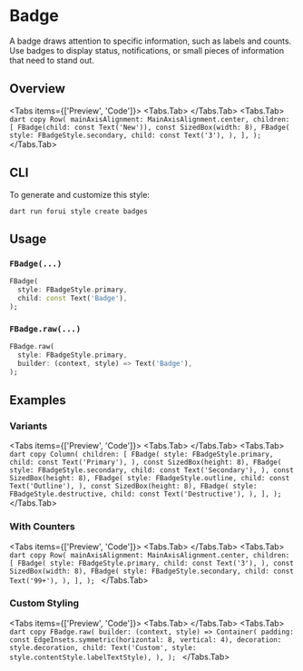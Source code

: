 
# Badge

A badge draws attention to specific information, such as labels and counts. Use badges to display status, notifications, or small pieces of information that need to stand out.

<LinkBadgeGroup>
    <LinkBadge label="API Reference" href="https://pub.dev/documentation/forui/latest/forui.widgets.badge/"/>
    <LinkBadge label="Source Code" href="https://github.com/forus-labs/forui/blob/main/lib/src/widgets/badge/badge.dart"/>
</LinkBadgeGroup>

## Overview

<Tabs items={['Preview', 'Code']}>
  <Tabs.Tab>
      <Widget name='badge' query={{}}/>
  </Tabs.Tab>
  <Tabs.Tab>
      ```dart copy
      Row(
        mainAxisAlignment: MainAxisAlignment.center,
        children: [
          FBadge(child: const Text('New')),
          const SizedBox(width: 8),
          FBadge(
            style: FBadgeStyle.secondary,
            child: const Text('3'),
          ),
        ],
      );
      ```
  </Tabs.Tab>
</Tabs>

## CLI

To generate and customize this style:

```shell copy
dart run forui style create badges 
```

## Usage

### `FBadge(...)`

```dart copy
FBadge(
  style: FBadgeStyle.primary,
  child: const Text('Badge'),
);
```

### `FBadge.raw(...)`

```dart copy
FBadge.raw(
  style: FBadgeStyle.primary,
  builder: (context, style) => Text('Badge'),
);
```

## Examples

### Variants

<Tabs items={['Preview', 'Code']}>
  <Tabs.Tab>
      <Widget name='badge' variant='variants' query={{}}/>
  </Tabs.Tab>
  <Tabs.Tab>
      ```dart copy
      Column(
        children: [
          FBadge(
            style: FBadgeStyle.primary,
            child: const Text('Primary'),
          ),
          const SizedBox(height: 8),
          FBadge(
            style: FBadgeStyle.secondary,
            child: const Text('Secondary'),
          ),
          const SizedBox(height: 8),
          FBadge(
            style: FBadgeStyle.outline,
            child: const Text('Outline'),
          ),
          const SizedBox(height: 8),
          FBadge(
            style: FBadgeStyle.destructive,
            child: const Text('Destructive'),
          ),
        ],
      );
      ```
  </Tabs.Tab>
</Tabs>

### With Counters

<Tabs items={['Preview', 'Code']}>
  <Tabs.Tab>
      <Widget name='badge' variant='counters' query={{}}/>
  </Tabs.Tab>
  <Tabs.Tab>
      ```dart copy
      Row(
        mainAxisAlignment: MainAxisAlignment.center,
        children: [
          FBadge(
            style: FBadgeStyle.primary,
            child: const Text('3'),
          ),
          const SizedBox(width: 8),
          FBadge(
            style: FBadgeStyle.secondary,
            child: const Text('99+'),
          ),
        ],
      );
      ```
  </Tabs.Tab>
</Tabs>

### Custom Styling

<Tabs items={['Preview', 'Code']}>
  <Tabs.Tab>
      <Widget name='badge' variant='custom' query={{}}/>
  </Tabs.Tab>
  <Tabs.Tab>
      ```dart copy
      FBadge.raw(
        builder: (context, style) => Container(
          padding: const EdgeInsets.symmetric(horizontal: 8, vertical: 4),
          decoration: style.decoration,
          child: Text('Custom', style: style.contentStyle.labelTextStyle),
        ),
      );
      ```
  </Tabs.Tab>
</Tabs>
